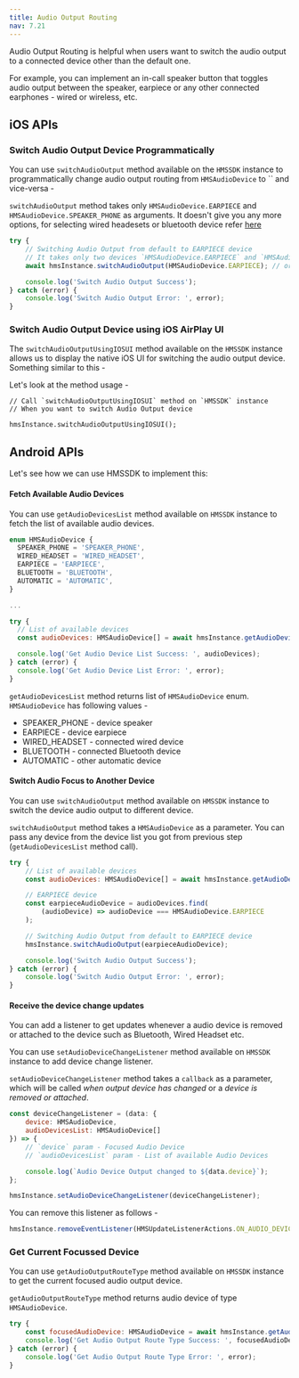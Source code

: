 ```yaml
---
title: Audio Output Routing
nav: 7.21
---
```


Audio Output Routing is helpful when users want to switch the audio output to a connected device other than the default one.

For example, you can implement an in-call speaker button that toggles audio output between the speaker, earpiece or any other connected earphones - wired or wireless, etc.

## iOS APIs

<div className="steps-container">

### Switch Audio Output Device Programmatically

You can use `switchAudioOutput` method available on the `HMSSDK` instance to programmatically change audio output routing from `HMSAudioDevice` to `` and vice-versa -

`switchAudioOutput` method takes only `HMSAudioDevice.EARPIECE` and `HMSAudioDevice.SPEAKER_PHONE` as arguments. It doesn't give you any more options, for selecting wired headesets or bluetooth device refer [here](#switch-audio-output-device-using-ios-airplay-ui)

```js
try {
    // Switching Audio Output from default to EARPIECE device
    // It takes only two devices `HMSAudioDevice.EARPIECE` and `HMSAudioDevice.SPEAKER_PHONE` as arguments
    await hmsInstance.switchAudioOutput(HMSAudioDevice.EARPIECE); // or HMSAudioDevice.SPEAKER_PHONE

    console.log('Switch Audio Output Success');
} catch (error) {
    console.log('Switch Audio Output Error: ', error);
}
```

### Switch Audio Output Device using iOS AirPlay UI

The `switchAudioOutputUsingIOSUI` method available on the `HMSSDK` instance allows us to display the native iOS UI for switching the audio output device. Something similar to this -

<PortraitImage
    src="/docs/docs/v2/flutter-audio-output-routing.png"
    alt="Switch Audio Output"
    height="400"
    width="200"
/>

Let's look at the method usage -

```js{4}
// Call `switchAudioOutputUsingIOSUI` method on `HMSSDK` instance
// When you want to switch Audio Output device

hmsInstance.switchAudioOutputUsingIOSUI();
```
</div>

## Android APIs

Let's see how we can use HMSSDK to implement this:

<div className="steps-container">

#### Fetch Available Audio Devices

You can use `getAudioDevicesList` method available on `HMSSDK` instance to fetch the list of available audio devices.

```js
enum HMSAudioDevice {
  SPEAKER_PHONE = 'SPEAKER_PHONE',
  WIRED_HEADSET = 'WIRED_HEADSET',
  EARPIECE = 'EARPIECE',
  BLUETOOTH = 'BLUETOOTH',
  AUTOMATIC = 'AUTOMATIC',
}

...

try {
  // List of available devices
  const audioDevices: HMSAudioDevice[] = await hmsInstance.getAudioDevicesList();

  console.log('Get Audio Device List Success: ', audioDevices);
} catch (error) {
  console.log('Get Audio Device List Error: ', error);
}
```

`getAudioDevicesList` method returns list of `HMSAudioDevice` enum. `HMSAudioDevice` has following values -

-   SPEAKER_PHONE - device speaker
-   EARPIECE - device earpiece
-   WIRED_HEADSET - connected wired device
-   BLUETOOTH - connected Bluetooth device
-   AUTOMATIC - other automatic device

#### Switch Audio Focus to Another Device

You can use `switchAudioOutput` method available on `HMSSDK` instance to switch the device audio output to different device.

`switchAudioOutput` method takes a `HMSAudioDevice` as a parameter. You can pass any device from the device list you got from previous step (`getAudioDevicesList` method call).

```js
try {
    // List of available devices
    const audioDevices: HMSAudioDevice[] = await hmsInstance.getAudioDevicesList();

    // EARPIECE device
    const earpieceAudioDevice = audioDevices.find(
        (audioDevice) => audioDevice === HMSAudioDevice.EARPIECE
    );

    // Switching Audio Output from default to EARPIECE device
    hmsInstance.switchAudioOutput(earpieceAudioDevice);

    console.log('Switch Audio Output Success');
} catch (error) {
    console.log('Switch Audio Output Error: ', error);
}
```

#### Receive the device change updates

You can add a listener to get updates whenever a audio device is removed or attached to the device such as Bluetooth, Wired Headset etc.

You can use `setAudioDeviceChangeListener` method available on `HMSSDK` instance to add device change listener.

`setAudioDeviceChangeListener` method takes a `callback` as a parameter, which will be called _when output device has changed_ or a _device is removed or attached_.

```js
const deviceChangeListener = (data: {
    device: HMSAudioDevice,
    audioDevicesList: HMSAudioDevice[]
}) => {
    // `device` param - Focused Audio Device
    // `audioDevicesList` param - List of available Audio Devices

    console.log(`Audio Device Output changed to ${data.device}`);
};

hmsInstance.setAudioDeviceChangeListener(deviceChangeListener);
```

You can remove this listener as follows -

```js
hmsInstance.removeEventListener(HMSUpdateListenerActions.ON_AUDIO_DEVICE_CHANGED);
```

</div>

### Get Current Focussed Device

You can use `getAudioOutputRouteType` method available on `HMSSDK` instance to get the current focused audio output device.

`getAudioOutputRouteType` method returns audio device of type `HMSAudioDevice`.

```js
try {
    const focusedAudioDevice: HMSAudioDevice = await hmsInstance.getAudioOutputRouteType();
    console.log('Get Audio Output Route Type Success: ', focusedAudioDevice);
} catch (error) {
    console.log('Get Audio Output Route Type Error: ', error);
}
```
